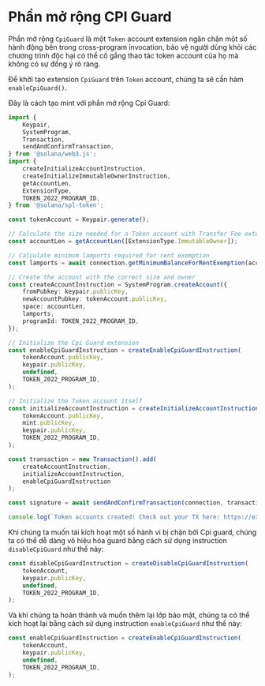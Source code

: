 
# Phần mở rộng CPI Guard

Phần mở rộng `CpiGuard` là một `Token` account extension ngăn chặn một số hành động bên trong cross-program invocation, bảo vệ người dùng khỏi các chương trình độc hại có thể cố gắng thao tác token account của họ mà không có sự đồng ý rõ ràng.

<ArticleSection name="Khởi tạo Token Account" id="initializing-the-token-account" level="h2" />

Để khởi tạo extension `CpiGuard` trên `Token` account, chúng ta sẽ cần hàm `enableCpiGuard()`.

Đây là cách tạo mint với phần mở rộng Cpi Guard:

```ts
import {
    Keypair,
    SystemProgram,
    Transaction,
    sendAndConfirmTransaction,
} from '@solana/web3.js';
import {
    createInitializeAccountInstruction,
    createInitializeImmutableOwnerInstruction,
    getAccountLen,
    ExtensionType,
    TOKEN_2022_PROGRAM_ID,
} from '@solana/spl-token';

const tokenAccount = Keypair.generate();

// Calculate the size needed for a Token account with Transfer Fee extension
const accountLen = getAccountLen([ExtensionType.ImmutableOwner]);

// Calculate minimum lamports required for rent exemption
const lamports = await connection.getMinimumBalanceForRentExemption(accountLen);

// Create the account with the correct size and owner
const createAccountInstruction = SystemProgram.createAccount({
    fromPubkey: keypair.publicKey,
    newAccountPubkey: tokenAccount.publicKey,
    space: accountLen,
    lamports,
    programId: TOKEN_2022_PROGRAM_ID,
});

// Initialize the Cpi Guard extension
const enableCpiGuardInstruction = createEnableCpiGuardInstruction(
    tokenAccount.publicKey,
    keypair.publicKey,
    undefined,
    TOKEN_2022_PROGRAM_ID,
);

// Initialize the Token account itself
const initializeAccountInstruction = createInitializeAccountInstruction(
    tokenAccount.publicKey,
    mint.publicKey,
    keypair.publicKey,
    TOKEN_2022_PROGRAM_ID,
);

const transaction = new Transaction().add(
    createAccountInstruction,
    initializeAccountInstruction,
    enableCpiGuardInstruction
);

const signature = await sendAndConfirmTransaction(connection, transaction, [keypair, tokenAccount], {skipPreflight: false});

console.log(`Token accounts created! Check out your TX here: https://explorer.solana.com/tx/${signature}?cluster=devnet`);
```

<ArticleSection name="Vô hiệu hóa CPI Guard" id="disabling-the-cpi-guard" level="h2" />

Khi chúng ta muốn tái kích hoạt một số hành vi bị chặn bởi Cpi guard, chúng ta có thể dễ dàng vô hiệu hóa guard bằng cách sử dụng instruction `disableCpiGuard` như thế này:

```ts
const disableCpiGuardInstruction = createDisableCpiGuardInstruction(
    tokenAccount,
    keypair.publicKey,
    undefined,
    TOKEN_2022_PROGRAM_ID,
);
```

Và khi chúng ta hoàn thành và muốn thêm lại lớp bảo mật, chúng ta có thể kích hoạt lại bằng cách sử dụng instruction `enableCpiGuard` như thế này:

```ts
const enableCpiGuardInstruction = createEnableCpiGuardInstruction(
    tokenAccount,
    keypair.publicKey,
    undefined,
    TOKEN_2022_PROGRAM_ID,
);
```

